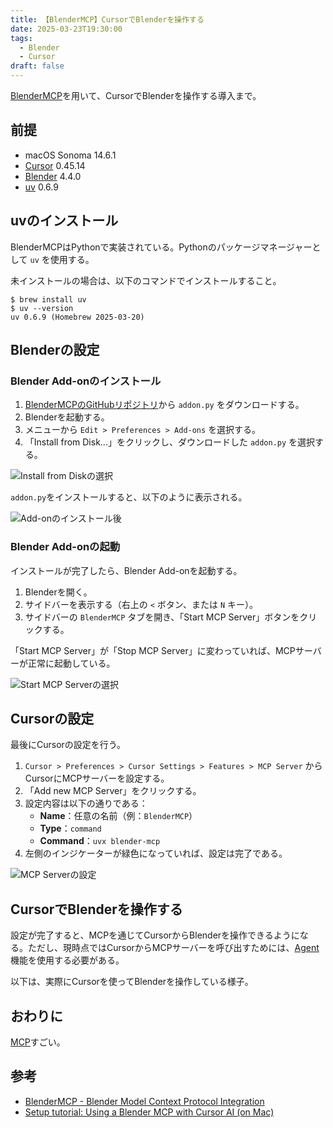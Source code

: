 ```yaml
---
title: 【BlenderMCP】CursorでBlenderを操作する
date: 2025-03-23T19:30:00
tags:
  - Blender
  - Cursor
draft: false
---
```


[BlenderMCP](https://github.com/ahujasid/blender-mcp)を用いて、CursorでBlenderを操作する導入まで。

## 前提

- macOS Sonoma 14.6.1
- [Cursor](https://www.cursor.com/ja) 0.45.14
- [Blender](https://www.blender.org/) 4.4.0
- [uv](https://docs.astral.sh/uv/) 0.6.9

## uvのインストール

BlenderMCPはPythonで実装されている。Pythonのパッケージマネージャーとして `uv` を使用する。

未インストールの場合は、以下のコマンドでインストールすること。

```shell
$ brew install uv
$ uv --version
uv 0.6.9 (Homebrew 2025-03-20)
```

## Blenderの設定

### Blender Add-onのインストール

1. [BlenderMCPのGitHubリポジトリ](https://github.com/ahujasid/blender-mcp)から `addon.py` をダウンロードする。
2. Blenderを起動する。
3. メニューから `Edit > Preferences > Add-ons` を選択する。
4. 「Install from Disk...」をクリックし、ダウンロードした `addon.py` を選択する。

![Install from Diskの選択](/assets/posts/2025-03-23-blender-mcp-intro-with-cursor/blender-mcp-addon-install-01.png)

`addon.py`をインストールすると、以下のように表示される。

![Add-onのインストール後](/assets/posts/2025-03-23-blender-mcp-intro-with-cursor/blender-mcp-addon-install-02.png)

### Blender Add-onの起動

インストールが完了したら、Blender Add-onを起動する。

1. Blenderを開く。
2. サイドバーを表示する（右上の `<` ボタン、または `N` キー）。
3. サイドバーの `BlenderMCP` タブを開き、「Start MCP Server」ボタンをクリックする。

「Start MCP Server」が「Stop MCP Server」に変わっていれば、MCPサーバーが正常に起動している。

![Start MCP Serverの選択](/assets/posts/2025-03-23-blender-mcp-intro-with-cursor/blender-mcp-addon-start.png)

## Cursorの設定

最後にCursorの設定を行う。

1. `Cursor > Preferences > Cursor Settings > Features > MCP Server` からCursorにMCPサーバーを設定する。
2. 「Add new MCP Server」をクリックする。
3. 設定内容は以下の通りである：
   - **Name**：任意の名前（例：`BlenderMCP`）
   - **Type**：`command`
   - **Command**：`uvx blender-mcp`
4. 左側のインジケーターが緑色になっていれば、設定は完了である。

![MCP Serverの設定](/assets/posts/2025-03-23-blender-mcp-intro-with-cursor/blender-mcp-cursor-settings.png)

## CursorでBlenderを操作する

設定が完了すると、MCPを通じてCursorからBlenderを操作できるようになる。ただし、現時点ではCursorからMCPサーバーを呼び出すためには、[Agent](https://docs.cursor.com/chat/agent)機能を使用する必要がある。

以下は、実際にCursorを使ってBlenderを操作している様子。

<EmbedTweet id="1903658114496553152" />

## おわりに

[MCP](https://modelcontextprotocol.io/introduction)すごい。

## 参考

- [BlenderMCP - Blender Model Context Protocol Integration](https://github.com/ahujasid/blender-mcp)
- [Setup tutorial: Using a Blender MCP with Cursor AI (on Mac)](https://www.youtube.com/watch?v=wgWsJshecac)
